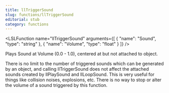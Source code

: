 ```yaml
---
title: llTriggerSound
slug: functions/llTriggerSound
editorial: stub
category: functions
---
```


<LSLFunction
	name="llTriggerSound"
	arguments={[
	{
		"name": "Sound",
		"type": "string"
	},
	{
		"name": "Volume",
		"type": "float"
	}
]}
/>

Plays Sound at Volume (0.0 - 1.0), centered at but not attached to object.

There is no limit to the number of triggered sounds which can be generated by an object, and calling llTriggerSound does not affect the attached sounds created by llPlaySound and llLoopSound. This is very useful for things like collision noises, explosions, etc. There is no way to stop or alter the volume of a sound triggered by this function.
